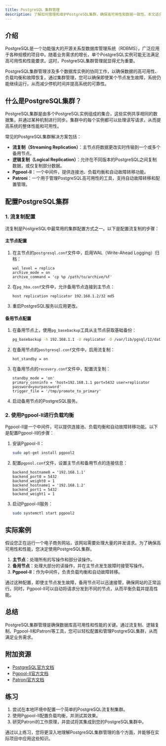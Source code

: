 ```yaml
---
title: PostgreSQL 集群管理
description: 了解如何管理和维护PostgreSQL集群，确保高可用性和数据一致性。本文适合初学者，涵盖集群的基本概念、配置和实际应用。
---
```


## 介绍

PostgreSQL是一个功能强大的开源关系型数据库管理系统（RDBMS），广泛应用于各种规模的项目中。随着业务需求的增长，单个PostgreSQL实例可能无法满足高可用性和性能要求。这时，PostgreSQL集群管理就显得尤为重要。

PostgreSQL集群管理涉及多个数据库实例的协同工作，以确保数据的高可用性、负载均衡和故障恢复。通过集群管理，您可以确保即使某个节点发生故障，系统仍能继续运行，从而减少停机时间并提高系统的可靠性。

## 什么是PostgreSQL集群？

PostgreSQL集群是由多个PostgreSQL实例组成的集合，这些实例共享相同的数据集，并通过某种机制进行同步。集群中的每个实例都可以处理读写请求，从而提高系统的整体性能和可用性。

常见的PostgreSQL集群解决方案包括：

- **流复制（Streaming Replication）**：主节点将数据更改实时传输到一个或多个备用节点。
- **逻辑复制（Logical Replication）**：允许在不同版本的PostgreSQL之间复制数据，或仅复制部分数据。
- **Pgpool-II**：一个中间件，提供连接池、负载均衡和自动故障转移功能。
- **Patroni**：一个用于管理PostgreSQL高可用性的工具，支持自动故障转移和配置管理。

## 配置PostgreSQL集群

### 1. 流复制配置

流复制是PostgreSQL中最常用的集群配置方式之一。以下是配置流复制的步骤：

#### 主节点配置

1. 在主节点的`postgresql.conf`文件中，启用WAL（Write-Ahead Logging）归档：

   ```plaintext
   wal_level = replica
   archive_mode = on
   archive_command = 'cp %p /path/to/archive/%f'
   ```

2. 在`pg_hba.conf`文件中，允许备用节点连接到主节点：

   ```plaintext
   host replication replicator 192.168.1.2/32 md5
   ```

3. 重启PostgreSQL服务以应用更改。

#### 备用节点配置

1. 在备用节点上，使用`pg_basebackup`工具从主节点获取基础备份：

   ```bash
   pg_basebackup -h 192.168.1.1 -U replicator -D /var/lib/pgsql/12/data -P -v
   ```

2. 在备用节点的`postgresql.conf`文件中，启用流复制：

   ```plaintext
   hot_standby = on
   ```

3. 在备用节点的`recovery.conf`文件中，配置流复制：

   ```plaintext
   standby_mode = 'on'
   primary_conninfo = 'host=192.168.1.1 port=5432 user=replicator password=yourpassword'
   trigger_file = '/tmp/promote_to_primary'
   ```

4. 启动备用节点的PostgreSQL服务。

### 2. 使用Pgpool-II进行负载均衡

Pgpool-II是一个中间件，可以提供连接池、负载均衡和自动故障转移功能。以下是配置Pgpool-II的步骤：

1. 安装Pgpool-II：

   ```bash
   sudo apt-get install pgpool2
   ```

2. 配置`pgpool.conf`文件，设置主节点和备用节点的连接信息：

   ```plaintext
   backend_hostname0 = '192.168.1.1'
   backend_port0 = 5432
   backend_weight0 = 1
   backend_hostname1 = '192.168.1.2'
   backend_port1 = 5432
   backend_weight1 = 1
   ```

3. 启动Pgpool-II服务：

   ```bash
   sudo systemctl start pgpool2
   ```

## 实际案例

假设您正在运行一个电子商务网站，该网站需要处理大量的并发请求。为了确保高可用性和性能，您决定使用PostgreSQL集群。

1. **主节点**：处理所有的写操作和部分读操作。
2. **备用节点**：处理大部分的读操作，并在主节点发生故障时接管写操作。
3. **Pgpool-II**：作为中间件，负责负载均衡和自动故障转移。

通过这种配置，即使主节点发生故障，备用节点可以迅速接管，确保网站的正常运行。同时，Pgpool-II可以自动将请求分发到不同的节点，从而平衡负载并提高性能。

## 总结

PostgreSQL集群管理是确保数据库高可用性和性能的关键。通过流复制、逻辑复制、Pgpool-II和Patroni等工具，您可以轻松配置和管理PostgreSQL集群，从而满足业务需求。

## 附加资源

- [PostgreSQL官方文档](https://www.postgresql.org/docs/)
- [Pgpool-II官方文档](https://www.pgpool.net/docs/)
- [Patroni官方文档](https://patroni.readthedocs.io/)

## 练习

1. 尝试在本地环境中配置一个简单的PostgreSQL流复制集群。
2. 使用Pgpool-II配置负载均衡，并测试其效果。
3. 研究Patroni的工作原理，并尝试将其集成到您的PostgreSQL集群中。

通过以上练习，您将更深入地理解PostgreSQL集群管理的各个方面，并能够在实际项目中应用这些知识。